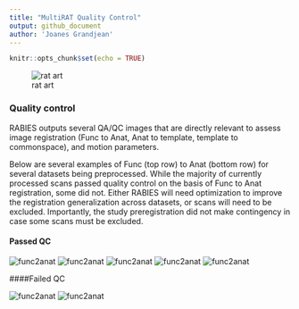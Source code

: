 ```yaml
---
title: "MultiRAT Quality Control"
output: github_document
author: 'Joanes Grandjean'
---
```


```r
knitr::opts_chunk$set(echo = TRUE)
```

![rat art](../assets/img/rat_art.png)

### Quality control
RABIES outputs several QA/QC images that are directly relevant to assess image registration (Func to Anat, Anat to template, template to commonspace), and motion parameters. 

Below are several examples of Func (top row) to Anat (bottom row) for several datasets being preprocessed. While the majority of currently processed scans passed quality control on the basis of Func to Anat registration, some did not. Either RABIES will need optimization to improve the registration generalization across datasets, or scans will need to be excluded. Importantly, the study preregistration did not make contingency in case some scans must be excluded.  

#### Passed QC

![func2anat](../assets/QC/sub-0100100_ses-1_run-1_bold_EPI2Anat.png)
![func2anat](../assets/QC/sub-0100300_ses-1_run-1_bold_EPI2Anat.png)
![func2anat](../assets/QC/sub-0100401_ses-1_run-1_bold_EPI2Anat.png)
![func2anat](../assets/QC/sub-0100800_ses-1_run-1_bold_EPI2Anat.png)
![func2anat](../assets/QC/sub-0100900_ses-1_run-1_bold_EPI2Anat.png)

####Failed QC

![func2anat](../assets/QC/sub-0100202_ses-1_run-1_bold_EPI2Anat.png)
![func2anat](../assets/QC/sub-0100500_ses-1_run-1_bold_EPI2Anat.png)
